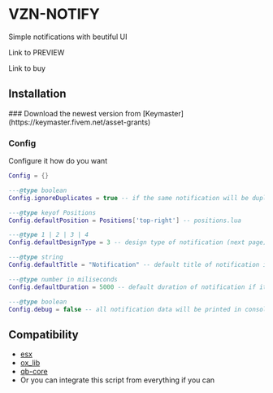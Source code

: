 
# VZN-NOTIFY

Simple notifications with beutiful UI

Link to PREVIEW

Link to buy

## Installation

<Steps>
### Download the newest version from [Keymaster](https://keymaster.fivem.net/asset-grants)

### Config

Configure it how do you want

```lua
Config = {}

---@type boolean
Config.ignoreDuplicates = true -- if the same notification will be duplicated it won't show

---@type keyof Positions
Config.defaultPosition = Positions['top-right'] -- positions.lua

---@type 1 | 2 | 3 | 4
Config.defaultDesignType = 3 -- design type of notification (next page)

---@type string
Config.defaultTitle = "Notification" -- default title of notification if it's nil

---@type number in miliseconds
Config.defaultDuration = 5000 -- default duration of notification if it's nil

---@type boolean
Config.debug = false -- all notification data will be printed in console
```

</Steps>

## Compatibility

-   [esx](https://github.com/esx-framework/esx_core)
-   [ox_lib](https://github.com/overextended/ox_lib)
-   [qb-core](https://github.com/qbcore-framework/qb-core)
-   Or you can integrate this script from everything if you can
